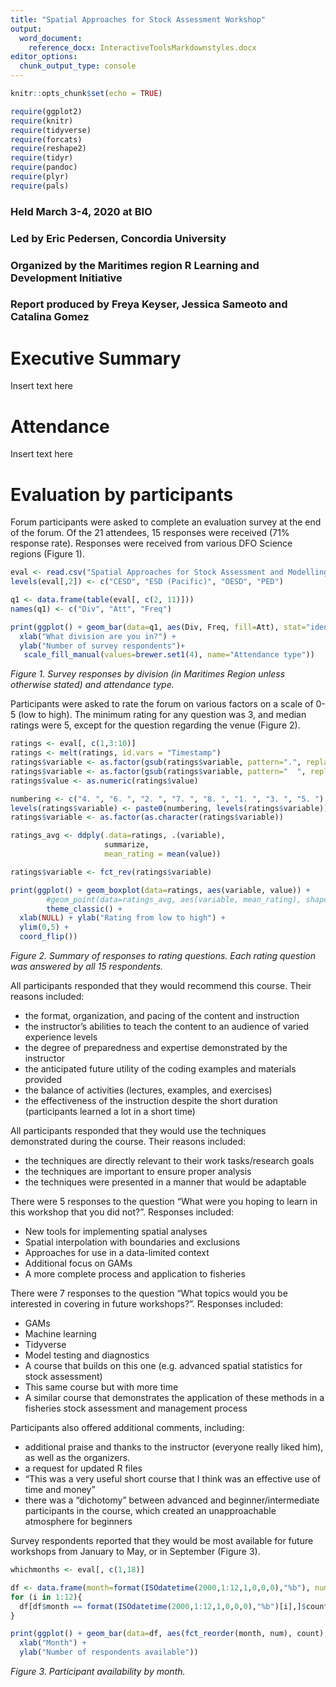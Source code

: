 ```yaml
---
title: "Spatial Approaches for Stock Assessment Workshop"
output:
  word_document: 
    reference_docx: InteractiveToolsMarkdownstyles.docx
editor_options:
  chunk_output_type: console
---
```


```r
knitr::opts_chunk$set(echo = TRUE)

require(ggplot2)
require(knitr)
require(tidyverse)
require(forcats)
require(reshape2)
require(tidyr)
require(pandoc)
require(plyr)
require(pals)

```

### Held March 3-4, 2020 at BIO
### Led by Eric Pedersen, Concordia University
### Organized by the Maritimes region R Learning and Development Initiative
### Report produced by Freya Keyser, Jessica Sameoto and Catalina Gomez


# Executive Summary

Insert text here

# Attendance

Insert text here

# Evaluation by participants

Forum participants were asked to complete an evaluation survey at the end of the forum. Of the 21 attendees, 15 responses were received (71% response rate). Responses were received from various DFO Science regions (Figure 1). 

```r
eval <- read.csv("Spatial Approaches for Stock Assessment and Modelling Workshop.csv")
levels(eval[,2]) <- c("CESD", "ESD (Pacific)", "OESD", "PED")

q1 <- data.frame(table(eval[, c(2, 11)]))
names(q1) <- c("Div", "Att", "Freq")

print(ggplot() + geom_bar(data=q1, aes(Div, Freq, fill=Att), stat="identity", colour="black") + theme_classic() +
  xlab("What division are you in?") +
  ylab("Number of survey respondents")+
   scale_fill_manual(values=brewer.set1(4), name="Attendance type")) 
```  

_Figure 1. Survey responses by division (in Maritimes Region unless otherwise stated) and attendance type._

Participants were asked to rate the forum on various factors on a scale of 0-5 (low to high). The minimum rating for any question was 3, and median ratings were 5, except for the question regarding the venue (Figure 2). 


```r
ratings <- eval[, c(1,3:10)]
ratings <- melt(ratings, id.vars = "Timestamp")
ratings$variable <- as.factor(gsub(ratings$variable, pattern=".", replacement =" ", fixed=T))
ratings$variable <- as.factor(gsub(ratings$variable, pattern="  ", replacement =" ", fixed=T))
ratings$value <- as.numeric(ratings$value)

numbering <- c("4. ", "6. ", "2. ", "7. ", "8. ", "1. ", "3. ", "5. ")
levels(ratings$variable) <- paste0(numbering, levels(ratings$variable))
ratings$variable <- as.factor(as.character(ratings$variable))

ratings_avg <- ddply(.data=ratings, .(variable),
                     summarize,
                     mean_rating = mean(value))

ratings$variable <- fct_rev(ratings$variable)

print(ggplot() + geom_boxplot(data=ratings, aes(variable, value)) + 
        #geom_point(data=ratings_avg, aes(variable, mean_rating), shape=5)+
        theme_classic() +
  xlab(NULL) + ylab("Rating from low to high") + 
  ylim(0,5) +
  coord_flip())  

```  

_Figure 2. Summary of responses to rating questions. Each rating question was answered by all 15 respondents._

All participants responded that they would recommend this course. Their reasons included:

   * the format, organization, and pacing of the content and instruction
   * the instructor's abilities to teach the content to an audience of varied experience levels
   * the degree of preparedness and expertise demonstrated by the instructor
   * the anticipated future utility of the coding examples and materials provided
   * the balance of activities (lectures, examples, and exercises)
   * the effectiveness of the instruction despite the short duration (participants learned a lot in a short time)

All participants responded that they would use the techniques demonstrated during the course. Their reasons included:

   * the techniques are directly relevant to their work tasks/research goals
   * the techniques are important to ensure proper analysis
   * the techniques were presented in a manner that would be adaptable

There were 5 responses to the question "What were you hoping to learn in this workshop that you did not?". Responses included:

   * New tools for implementing spatial analyses
   * Spatial interpolation with boundaries and exclusions
   * Approaches for use in a data-limited context
   * Additional focus on GAMs
   * A more complete process and application to fisheries

There were 7 responses to the question "What topics would you be interested in covering in future workshops?". Responses included:

   * GAMs
   * Machine learning
   * Tidyverse
   * Model testing and diagnostics
   * A course that builds on this one (e.g. advanced spatial statistics for stock assessment)
   * This same course but with more time
   * A similar course that demonstrates the application of these methods in a fisheries stock assessment and management process

Participants also offered additional comments, including: 

   * additional praise and thanks to the instructor (everyone really liked him), as well as the organizers. 
   * a request for updated R files 
   * "This was a very useful short course that I think was an effective use of time and money"
   * there was a "dichotomy" between advanced and beginner/intermediate participants in the course, which created an unapproachable atmosphere for beginners

Survey respondents reported that they would be most available for future workshops from January to May, or in September  (Figure 3).

```r
whichmonths <- eval[, c(1,18)]

df <- data.frame(month=format(ISOdatetime(2000,1:12,1,0,0,0),"%b"), num=1:12, count=NA)
for (i in 1:12){
  df[df$month == format(ISOdatetime(2000,1:12,1,0,0,0),"%b")[i],]$count <- length(grep(whichmonths[,2], pattern=format(ISOdatetime(2000,1:12,1,0,0,0),"%b")[i]))
}

print(ggplot() + geom_bar(data=df, aes(fct_reorder(month, num), count), stat="identity") + theme_classic() +
  xlab("Month") +
  ylab("Number of respondents available"))

```  


_Figure 3. Participant availability by month._

